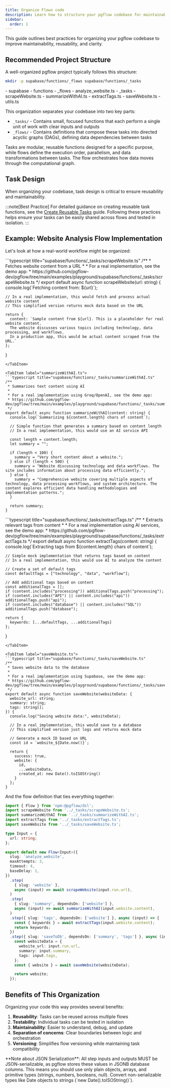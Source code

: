 ```yaml
---
title: Organize Flows code
description: Learn how to structure your pgflow codebase for maintainability and reusability
sidebar:
  order: 1
---
```



<NotProductionReady />

This guide outlines best practices for organizing your pgflow codebase to improve maintainability, reusability, and clarity.

## Recommended Project Structure

A well-organized pgflow project typically follows this structure:

```bash frame="none"
mkdir -p supabase/functions/_flows supabase/functions/_tasks
```

<FileTree>
- supabase
  - functions
    - _flows
      - analyze_website.ts
    - _tasks
      - scrapeWebsite.ts
      - summarizeWithAI.ts
      - extractTags.ts
      - saveWebsite.ts
    - utils.ts
</FileTree>

This organization separates your codebase into two key parts:

- `_tasks/` - Contains small, focused functions that each perform a single unit of work with clear inputs and outputs
- `_flows/` - Contains definitions that compose these tasks into directed acyclic graphs (DAGs), defining data dependencies between tasks

Tasks are modular, reusable functions designed for a specific purpose, while flows define the execution order, parallelism, and data transformations between tasks. The flow orchestrates how data moves through the computational graph.

## Task Design

When organizing your codebase, task design is critical to ensure reusability and maintainability.

:::note[Best Practice]
For detailed guidance on creating reusable task functions, see the [Create Reusable Tasks](/how-to/create-reusable-tasks/) guide. Following these practices helps ensure your tasks can be easily shared across flows and tested in isolation.
:::

## Example: Website Analysis Flow Implementation

Let's look at how a real-world workflow might be organized:

<Tabs>
  <TabItem label="scrapeWebsite.ts">
  ```typescript title="supabase/functions/_tasks/scrapeWebsite.ts"
  /**
   * Fetches website content from a URL
   *
   * For a real implementation, see the demo app:
   * https://github.com/pgflow-dev/pgflow/tree/main/examples/playground/supabase/functions/_tasks/scrapeWebsite.ts
   */
  export default async function scrapeWebsite(url: string) {
    console.log(`Fetching content from: ${url}`);

    // In a real implementation, this would fetch and process actual website content
    // This simplified version returns mock data based on the URL

    return {
      content: `Sample content from ${url}. This is a placeholder for real website content.
      The website discusses various topics including technology, data processing, and workflows.
      In a production app, this would be actual content scraped from the URL.`
    };
  }
  ```
  </TabItem>

  <TabItem label="summarizeWithAI.ts">
  ```typescript title="supabase/functions/_tasks/summarizeWithAI.ts"
  /**
   * Summarizes text content using AI
   *
   * For a real implementation using Groq/OpenAI, see the demo app:
   * https://github.com/pgflow-dev/pgflow/tree/main/examples/playground/supabase/functions/_tasks/summarizeWithAI.ts
   */
  export default async function summarizeWithAI(content: string) {
    console.log(`Summarizing ${content.length} chars of content`);

    // Simple function that generates a summary based on content length
    // In a real implementation, this would use an AI service API

    const length = content.length;
    let summary = "";

    if (length < 100) {
      summary = "Very short content about a website.";
    } else if (length < 500) {
      summary = "Website discussing technology and data workflows. The site includes information about processing data efficiently.";
    } else {
      summary = "Comprehensive website covering multiple aspects of technology, data processing workflows, and system architecture. The content explores efficient data handling methodologies and implementation patterns.";
    }

    return summary;
  }
  ```
  </TabItem>

  <TabItem label="extractTags.ts">
  ```typescript title="supabase/functions/_tasks/extractTags.ts"
  /**
   * Extracts relevant tags from content
   *
   * For a real implementation using AI services, see the demo app:
   * https://github.com/pgflow-dev/pgflow/tree/main/examples/playground/supabase/functions/_tasks/extractTags.ts
   */
  export default async function extractTags(content: string) {
    console.log(`Extracting tags from ${content.length} chars of content`);

    // Simple mock implementation that returns tags based on content
    // In a real implementation, this would use AI to analyze the content

    // Create a set of default tags
    const defaultTags = ["technology", "data", "workflow"];

    // Add additional tags based on content
    const additionalTags = [];
    if (content.includes("processing")) additionalTags.push("processing");
    if (content.includes("API") || content.includes("api")) additionalTags.push("api");
    if (content.includes("database") || content.includes("SQL")) additionalTags.push("database");

    return {
      keywords: [...defaultTags, ...additionalTags]
    };
  }
  ```
  </TabItem>

  <TabItem label="saveWebsite.ts">
  ```typescript title="supabase/functions/_tasks/saveWebsite.ts"
  /**
   * Saves website data to the database
   *
   * For a real implementation using Supabase, see the demo app:
   * https://github.com/pgflow-dev/pgflow/tree/main/examples/playground/supabase/functions/_tasks/saveWebsite.ts
   */
  export default async function saveWebsite(websiteData: {
    website_url: string;
    summary: string;
    tags: string[];
  }) {
    console.log("Saving website data:", websiteData);

    // In a real implementation, this would save to a database
    // This simplified version just logs and returns mock data

    // Generate a mock ID based on URL
    const id = `website_${Date.now()}`;

    return {
      success: true,
      website: {
        id,
        ...websiteData,
        created_at: new Date().toISOString()
      }
    };
  }
  ```
  </TabItem>
</Tabs>

And the flow definition that ties everything together:

```typescript title="supabase/functions/_flows/analyze_website.ts"
import { Flow } from 'npm:@pgflow/dsl';
import scrapeWebsite from '../_tasks/scrapeWebsite.ts';
import summarizeWithAI from '../_tasks/summarizeWithAI.ts';
import extractTags from '../_tasks/extractTags.ts';
import saveWebsite from '../_tasks/saveWebsite.ts';

type Input = {
  url: string;
};

export default new Flow<Input>({
  slug: 'analyze_website',
  maxAttempts: 3,
  timeout: 4,
  baseDelay: 1,
})
  .step(
    { slug: 'website' },
    async (input) => await scrapeWebsite(input.run.url),
  )
  .step(
    { slug: 'summary', dependsOn: ['website'] },
    async (input) => await summarizeWithAI(input.website.content),
  )
  .step({ slug: 'tags', dependsOn: ['website'] }, async (input) => {
    const { keywords } = await extractTags(input.website.content);
    return keywords;
  })
  .step({ slug: 'saveToDb', dependsOn: ['summary', 'tags'] }, async (input) => {
    const websiteData = {
      website_url: input.run.url,
      summary: input.summary,
      tags: input.tags,
    };
    const { website } = await saveWebsite(websiteData);

    return website;
  });
```

## Benefits of This Organization

Organizing your code this way provides several benefits:

1. **Reusability**: Tasks can be reused across multiple flows
2. **Testability**: Individual tasks can be tested in isolation
3. **Maintainability**: Easier to understand, debug, and update
4. **Separation of concerns**: Clear boundaries between logic and orchestration
5. **Versioning**: Simplifies flow versioning while maintaining task compatibility

<Aside>
**Note about JSON Serialization**: All step inputs and outputs MUST be JSON-serializable, as pgflow stores these values in JSONB database columns. This means you should use only plain objects, arrays, and primitive types (strings, numbers, booleans, null). Convert non-serializable types like Date objects to strings (`new Date().toISOString()`).
</Aside>
